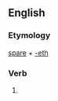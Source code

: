 ==English==

===Etymology===
[[spare]] + [[-eth]]

===Verb===
{{head|en|verb form}}

# {{en-archaic third-person singular of|spare}}